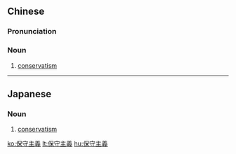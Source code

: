 {{also|保守主义}}
==Chinese==
{{zh-forms|s=保守主义|type=22}}

===Pronunciation===
{{zh-pron
|m=bǎoshǒuzhǔyì
|c=bou2 sau2 zyu2 ji6
|cat=n
}}

===Noun===
{{zh-noun}}

# [[conservatism]]

----

==Japanese==
{{ja-kanjitab|ほ|しゅ|しゅ|ぎ|yomi=on}}

===Noun===
{{ja-noun|ほしゅしゅぎ}}

# [[conservatism]]

[[ko:保守主義]]
[[lt:保守主義]]
[[hu:保守主義]]